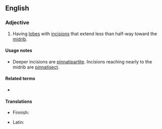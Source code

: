 ==English==

===Adjective===
{{en-adj|-}}

# {{lb|en|botany|of leaves}} Having [[lobe]]s with [[incision]]s that extend less than half-way toward the [[midrib]].

====Usage notes====
* Deeper incisions are [[pinnatipartite]]. Incisions reaching nearly to the midrib are [[pinnatisect]].

====Related terms====
* {{l|en|pinnate}}

====Translations====
{{trans-top|of leaves, having lobes with incisions that extend less than half-way toward the midrib}}
* Finnish: {{t|fi|halkoinen}}
{{trans-mid}}
* Latin: {{t|la|pinnatifidus}}
{{trans-bottom}}